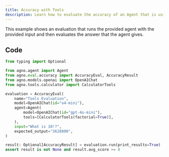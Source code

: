 ```yaml
---
title: Accuracy with Tools
description: Learn how to evaluate the accuracy of an Agent that is using tools.
---
```

This example shows an evaluation that runs the provided agent with the provided input and then evaluates the answer that the agent gives.

## Code
```python
from typing import Optional

from agno.agent import Agent
from agno.eval.accuracy import AccuracyEval, AccuracyResult
from agno.models.openai import OpenAIChat
from agno.tools.calculator import CalculatorTools

evaluation = AccuracyEval(
    name="Tools Evaluation",
    model=OpenAIChat(id="o4-mini"),
    agent=Agent(
        model=OpenAIChat(id="gpt-4o-mini"),
        tools=[CalculatorTools(factorial=True)],
    ),
    input="What is 10!?",
    expected_output="3628800",
)

result: Optional[AccuracyResult] = evaluation.run(print_results=True)
assert result is not None and result.avg_score >= 8
```